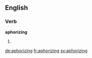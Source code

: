 ==English==

===Verb===
'''aphorizing'''

# {{present participle of|aphorize}}

[[de:aphorizing]]
[[fr:aphorizing]]
[[sv:aphorizing]]